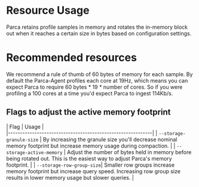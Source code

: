 # Resource Usage

Parca retains profile samples in memory and rotates the in-memory block out 
when it reaches a certain size in bytes based on configuration settings.

# Recommended resources

We recommend a rule of thumb of 60 bytes of memory for each sample.
By default the Parca-Agent profiles each core at 19Hz, which means you can expect 
Parca to require 60 bytes * 19 * number of cores. So if you were profiling a 100 cores at a time
you'd expect Parca to ingest 114Kb/s.

## Flags to adjust the active memory footprint

|           Flag            |     Usage                      |       
|------------------------------------------------------------|
| `--storage-granule-size`  | By increasing the granule size you'll decrease nominal memory footprint but increase memory usage during compaction. |
| `--storage-active-memory` | Adjust the number of bytes held in memory before being rotated out. This is the easiest way to adjust Parca's memory footprint. |
| `--storage-row-group-size`| Smaller row groups increase memory footprint but increase query speed. Increasing row group size results in lower memory usage but slower queries. |
